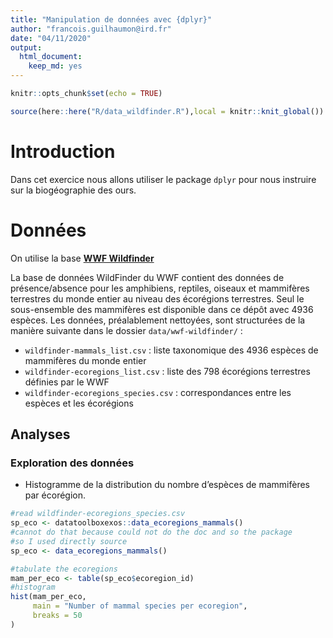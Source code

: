 ```yaml
---
title: "Manipulation de données avec {dplyr}"
author: "francois.guilhaumon@ird.fr"
date: "04/11/2020"
output:
  html_document:
    keep_md: yes
---
```


```r
knitr::opts_chunk$set(echo = TRUE)
```

```r
source(here::here("R/data_wildfinder.R"),local = knitr::knit_global())
```

# Introduction

Dans cet exercice nous allons utiliser le package `dplyr` pour nous instruire sur la biogéographie des ours.

# Données

On utilise la base [**WWF Wildfinder**](https://www.worldwildlife.org/pages/wildfinder-database)

La base de données WildFinder du WWF contient des données de présence/absence pour les amphibiens, reptiles, oiseaux et mammifères terrestres du monde entier au niveau des écorégions terrestres. Seul le sous-ensemble des mammifères est disponible dans ce dépôt avec 4936 espèces. Les données, préalablement nettoyées, sont structurées de la manière suivante dans le dossier `data/wwf-wildfinder/` :

  - `wildfinder-mammals_list.csv` : liste taxonomique des 4936 espèces de mammifères du monde entier
  - `wildfinder-ecoregions_list.csv` : liste des 798 écorégions terrestres définies par le WWF
  - `wildfinder-ecoregions_species.csv` : correspondances entre les espèces et les écorégions

## Analyses

### Exploration des données

- Histogramme de la distribution du nombre d'espèces de mammifères par écorégion.

```r
#read wildfinder-ecoregions_species.csv
sp_eco <- datatoolboxexos::data_ecoregions_mammals()
#cannot do that because could not do the doc and so the package
#so I used directly source
sp_eco <- data_ecoregions_mammals()

#tabulate the ecoregions
mam_per_eco <- table(sp_eco$ecoregion_id)
#histogram
hist(mam_per_eco,
     main = "Number of mammal species per ecoregion",
     breaks = 50
)
```
